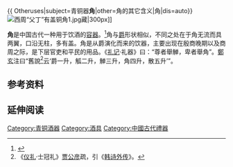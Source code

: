 {{ Otheruses|subject=青铜器'''角'''|other=角的其它含义|角|dis=auto}}
[[File:西周“父丁”有盖铜角1.jpg|thumb]]藏|300px]]

'''角'''是中国古代一种用于饮酒的[[容器|容器]]。<ref>{{Cite book zh|author=钱玄|authorlink= 钱玄|title= 《三礼通论》|year=1996 |publisher=南京师范大学出版社 |location= 南京|isbn= 7-81047-065-5}}</ref>角与[[爵|爵]]形状相似，不同之处在于角无流而具两翼，口沿无柱，多有盖。角是从爵演化而来的饮器，主要出现在殷商晚期以及商周之际，是下层官吏和平民的用品。《[[礼记|礼记]]·礼器》曰：“尊者舉觯，卑者舉角”。[[鄭玄|鄭玄]]注曰“舊說<ref>《[[仪礼|仪礼]]·士冠礼》[[贾公彦|贾公彦]]疏，引《[[韩诗外传|韩诗外传]]》。</ref>云‘爵一升，觚二升，觯三升，角四升，散五升’”。

== 参考资料 ==
{{Reflist}}

== 延伸阅读 ==
{{Wikisource further reading}}

{{礼器}}
{{Culture-stub}}

[[Category:青铜酒器|Category:青铜酒器]]
[[Category:酒具|Category:酒具]]
[[Category:中國古代禮器|Category:中國古代禮器]]